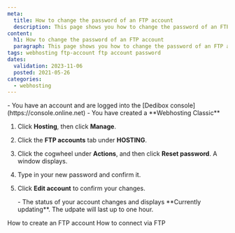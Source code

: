 ```yaml
---
meta:
  title: How to change the password of an FTP account 
  description: This page shows you how to change the password of an FTP account 
content:
  h1: How to change the password of an FTP account 
  paragraph: This page shows you how to change the password of an FTP account 
tags: webhosting ftp-account ftp account password 
dates:
  validation: 2023-11-06
  posted: 2021-05-26
categories:
  - webhosting
---
```


<Macro id="webhosting-online" />

<Message type="requirement">
  - You have an account and are logged into the [Dedibox console](https://console.online.net)
  - You have created a **Webhosting Classic**
</Message>

1. Click **Hosting**, then click **Manage**.
2. Click the **FTP accounts** tab under **HOSTING**.
3. Click the cogwheel under **Actions**, and then click **Reset password**. A window displays.
4. Type in your new password and confirm it. 
5. Click **Edit account** to confirm your changes.
    <Lightbox src="scaleway_passwordchange_ftpaccount.webp" alt="" />

    <Message type="note">
      - The status of your account changes and displays **Currently updating**. The udpate will last up to one hour.
    </Message>


<Navigation title="See also">
  <PreviousButton to="/dedibox-console/classic-hosting/how-to/create-ftp-account/">How to create an FTP account</PreviousButton>
  <NextButton to="/dedibox-console/classic-hosting/how-to/connect-via-ftp/">How to connect via FTP</NextButton>
</Navigation>





